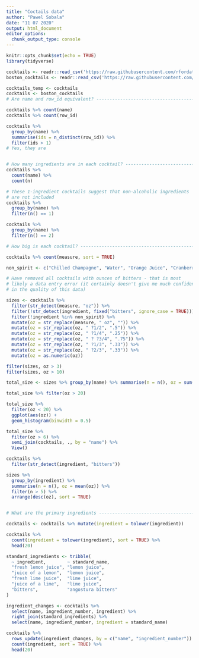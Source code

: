 ```yaml
---
title: "Coctails data"
author: "Pawel Sobala"
date: "11 07 2020"
output: html_document
editor_options: 
  chunk_output_type: console
---
```


```r
knitr::opts_chunk$set(echo = TRUE)
library(tidyverse)

```

```r

cocktails <- readr::read_csv('https://raw.githubusercontent.com/rfordatascience/tidytuesday/master/data/2020/2020-05-26/cocktails.csv')
boston_cocktails <- readr::read_csv('https://raw.githubusercontent.com/rfordatascience/tidytuesday/master/data/2020/2020-05-26/boston_cocktails.csv')

cocktails_temp <- cocktails
cocktails <- boston_cocktails
# Are name and row_id equivalent? -----------------------------------------

cocktails %>% count(name)
cocktails %>% count(row_id)

cocktails %>%
  group_by(name) %>%
  summarise(ids = n_distinct(row_id)) %>%
  filter(ids > 1)
# Yes, they are


# How many ingredients are in each cocktail? ------------------------------
cocktails %>%
  count(name) %>%
  count(n)

# These 1-ingredient cocktails suggest that non-alcoholic ingredients
# are not included
cocktails %>%
  group_by(name) %>%
  filter(n() == 1)

cocktails %>%
  group_by(name) %>%
  filter(n() == 2)

# How big is each cocktail? -----------------------------------------------

cocktails %>% count(measure, sort = TRUE)

non_spirit <- c("Chilled Champagne", "Water", "Orange Juice", "Cranberry Juice", "Light Cream (if desired)", "Fresh orange juice", "Orange juice")

# Have removed all cocktails with ounces of bitters - that is most
# likely a data entry error (it certainly doesn't give me much confidence
# in the quality of this data)

sizes <- cocktails %>%
  filter(str_detect(measure, "oz")) %>%
  filter(!str_detect(ingredient, fixed("bitters", ignore_case = TRUE))) %>%
  filter(!ingredient %in% non_spirit) %>%
  mutate(oz = str_replace(measure, " oz", "")) %>%
  mutate(oz = str_replace(oz, " ?1/2", ".5")) %>%
  mutate(oz = str_replace(oz, " ?1/4", ".25")) %>%
  mutate(oz = str_replace(oz, " ? ?3/4", ".75")) %>%
  mutate(oz = str_replace(oz, " ?1/3", ".33")) %>%
  mutate(oz = str_replace(oz, " ?2/3", ".33")) %>%
  mutate(oz = as.numeric(oz))

filter(sizes, oz > 3)
filter(sizes, oz > 10)

total_size <- sizes %>% group_by(name) %>% summarise(n = n(), oz = sum(oz))

total_size %>% filter(oz > 20)

total_size %>%
  filter(oz < 20) %>%
  ggplot(aes(oz)) +
  geom_histogram(binwidth = 0.5)

total_size %>%
  filter(oz > 6) %>%
  semi_join(cocktails, ., by = "name") %>%
  View()

cocktails %>%
  filter(str_detect(ingredient, "bitters"))

sizes %>%
  group_by(ingredient) %>%
  summarise(n = n(), oz = mean(oz)) %>%
  filter(n > 5) %>%
  arrange(desc(oz), sort = TRUE)


# What are the primary ingredients ----------------------------------------

cocktails <- cocktails %>% mutate(ingredient = tolower(ingredient))

cocktails %>%
  count(ingredient = tolower(ingredient), sort = TRUE) %>%
  head(20)

standard_ingredients <- tribble(
  ~ ingredient,        ~ standard_name,
  "fresh lemon juice", "lemon juice",
  "juice of a lemon",  "lemon juice",
  "fresh lime juice",  "lime juice",
  "juice of a lime",   "lime juice",
  "bitters",           "angostura bitters"
)

ingredient_changes <- cocktails %>%
  select(name, ingredient_number, ingredient) %>%
  right_join(standard_ingredients) %>%
  select(name, ingredient_number, ingredient = standard_name)

cocktails %>%
  rows_update(ingredient_changes, by = c("name", "ingredient_number")) %>%
  count(ingredient, sort = TRUE) %>%
  head(20)
```

